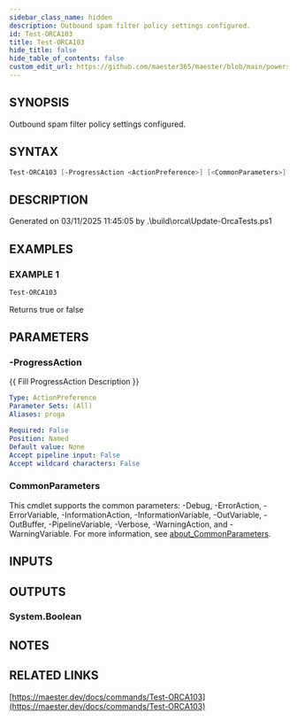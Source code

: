```yaml
---
sidebar_class_name: hidden
description: Outbound spam filter policy settings configured.
id: Test-ORCA103
title: Test-ORCA103
hide_title: false
hide_table_of_contents: false
custom_edit_url: https://github.com/maester365/maester/blob/main/powershell/public/Test-ORCA103.ps1
---
```


## SYNOPSIS

Outbound spam filter policy settings configured.

## SYNTAX

```powershell
Test-ORCA103 [-ProgressAction <ActionPreference>] [<CommonParameters>]
```

## DESCRIPTION

Generated on 03/11/2025 11:45:05 by .\build\orca\Update-OrcaTests.ps1

## EXAMPLES

### EXAMPLE 1

```powershell
Test-ORCA103
```

Returns true or false

## PARAMETERS

### -ProgressAction

\{\{ Fill ProgressAction Description \}\}

```yaml
Type: ActionPreference
Parameter Sets: (All)
Aliases: proga

Required: False
Position: Named
Default value: None
Accept pipeline input: False
Accept wildcard characters: False
```

### CommonParameters

This cmdlet supports the common parameters: -Debug, -ErrorAction, -ErrorVariable, -InformationAction, -InformationVariable, -OutVariable, -OutBuffer, -PipelineVariable, -Verbose, -WarningAction, and -WarningVariable. For more information, see [about_CommonParameters](http://go.microsoft.com/fwlink/?LinkID=113216).

## INPUTS

## OUTPUTS

### System.Boolean

## NOTES

## RELATED LINKS

[https://maester.dev/docs/commands/Test-ORCA103](https://maester.dev/docs/commands/Test-ORCA103)
